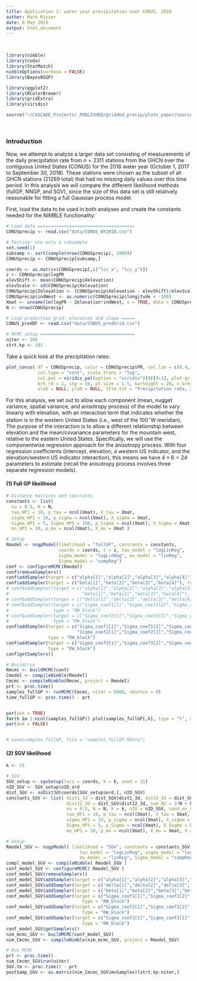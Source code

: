 ```yaml
---
title: Application 2: water year precipitation over CONUS, 2018
author: Mark Risser
date: 8 May 2019
output: html_document
---
```


\   

```r
library(nimble)
library(coda)
library(StatMatch)
nimbleOptions(verbose = FALSE)
library(BayesNSGP)

library(ggplot2)
library(RColorBrewer)
library(gridExtra)
library(viridis)

source("~/CASCADE_Projects/_PUBLISHED/gridded_precip/plots_paper/source_plot.R")

```

\   

### Introduction

Now, we attempt to analyze a larger data set consisting of measurements of the daily precipitation rate from $n = 2311$ stations from the GHCN over the contiguous United States (CONUS) for the 2018 water year (October 1, 2017 to September 30, 2018). These stations were chosen as the subset of all GHCN stations (21269 total) that had no missing daily values over this time period. In this analysis we will compare the different likelihood methods (fullGP, NNGP, and SGV), since the size of this data set is still relatively reasonable for fitting a full Gaussian process model.

First, load the data to be used in both analyses and create the constants needed for the NIMBLE functionality:

```r
# Load data =====================================
CONUSprecip <- read.csv("data/CONUS_WY2018.csv")

# Testing: use only a subsample
set.seed(1)
subsamp <- sort(sample(nrow(CONUSprecip), 1000))
CONUSprecip <- CONUSprecip[subsamp,]

coords <- as.matrix(CONUSprecip[,c("lcc_x", "lcc_y")])
z <- CONUSprecip$logPR
elevShift <- mean(CONUSprecip$Xelevation)
elevScale <- sd(CONUSprecip$Xelevation)
CONUSprecip$Zelevation <- (CONUSprecip$Xelevation - elevShift)/elevScale
CONUSprecip$indWest <- as.numeric(CONUSprecip$longitude < -100) 
Xmat <- unname(lm(logPR ~ Zelevation*indWest, x = TRUE, data = CONUSprecip)$x)
N <- nrow(CONUSprecip)

# Load prediction grid: elevation and slope =====
CONUS_predDF <- read.csv("data/CONUS_predGrid.csv")

# MCMC setup ====================================
niter <- 200
strt.kp <- 101
```

Take a quick look at the precipitation rates:

```r
plot_conus( df = CONUSprecip, color = CONUSprecip$PR, col.lim = c(0.4, 9), 
            col.type = "cont", scale.trans = "log",
            col.pal = viridis_pal(option = "viridis")(9)[9:1], plot.grid = FALSE,
            brk_rd = 1, shp = 16, pt.size = 1.5, barheight = 20, n_brks = 9,
            xlab = NULL, ylab = NULL, ttle.txt = "Precipitation rate, 2018 water year (mm/day)" )
```

For this analysis, we set out to allow each component (mean, nugget variance, spatial variance, and anisotropy process) of the model to vary linearly with elevation, with an interaction term that indicates whether the station is in the western United States (i.e., west of the 100$^\circ$W meridian). The purpose of the interaction is to allow a different relationship between elevation and the mean/covariance parameters for the mountain west, relative to the eastern United States. Specifically, we will use the componentwise regression approach for the anisotropy process. With four regression coefficients (intercept, elevation, a western US indicator, and the elevation/western US indicator interaction), this means we have $4 \times 6=24$ parameters to estimate (recall the anisotropy process involves three separate regression models).

#### (1) Full GP likelihood

```r
# Distance matrices and constants
constants <- list( 
  nu = 0.5, N = N,
  tau_HP1 = 10, p_tau = ncol(Xmat), X_tau = Xmat,
  sigma_HP1 = 10, p_sigma = ncol(Xmat), X_sigma = Xmat,
  Sigma_HP1 = 5, Sigma_HP5 = 100, p_Sigma = ncol(Xmat), X_Sigma = Xmat,
  mu_HP1 = 10, p_mu = ncol(Xmat), X_mu = Xmat )

# Setup
Rmodel <- nsgpModel(likelihood = "fullGP", constants = constants, 
                    coords = coords, z = z, tau_model = "logLinReg", 
                    sigma_model = "logLinReg", mu_model = "linReg", 
                    Sigma_model = "compReg")
conf <- configureMCMC(Rmodel)
conf$removeSamplers()
conf$addSampler(target = c("alpha[1]","alpha[2]","alpha[3]","alpha[4]"), type = "RW_block")
conf$addSampler(target = c("beta[1]","beta[2]","beta[3]","beta[4]"), type = "RW_block")
# conf$addSampler(target = c("alpha[1]","alpha[2]","alpha[3]","alpha[4]",
#                            "beta[1]","beta[2]","beta[3]","beta[4]"), type = "RW_block")
# conf$addSampler(target = c("delta[1]","delta[2]","delta[3]","delta[4]"), type = "RW_block")
# conf$addSampler(target = c("Sigma_coef1[1]","Sigma_coef1[2]","Sigma_coef1[3]","Sigma_coef1[4]"), 
#                 type = "RW_block")
# conf$addSampler(target = c("Sigma_coef2[1]","Sigma_coef2[2]","Sigma_coef2[3]","Sigma_coef2[4]"), 
#                 type = "RW_block")
conf$addSampler(target = c("Sigma_coef1[1]","Sigma_coef1[2]","Sigma_coef1[3]","Sigma_coef1[4]",
                           "Sigma_coef2[1]","Sigma_coef2[2]","Sigma_coef2[3]","Sigma_coef2[4]"), 
                type = "RW_block")
conf$addSampler(target = c("Sigma_coef3[1]","Sigma_coef3[2]","Sigma_coef3[3]","Sigma_coef3[4]"),
                type = "RW_block")
conf$getSamplers()

# Build/run
Rmcmc <- buildMCMC(conf)
Cmodel <- compileNimble(Rmodel)
Cmcmc <- compileNimble(Rmcmc, project = Rmodel)
prt <- proc.time()
samples_fullGP <- runMCMC(Cmcmc, niter = 5000, nburnin = 0)
time_fullGP <- proc.time() - prt


par(ask = TRUE)
for(h in 1:ncol(samples_fullGP)) plot(samples_fullGP[,h], type = "l", main = colnames(samples_fullGP)[h])
par(ask = FALSE)


# save(samples_fullGP, file = "samples_fullGP.RData")

```

#### (2) SGV likelihood

```r
k <- 15

# SGV
SGV_setup <- sgvSetup(locs = coords, k = k, seed = 31)
nID_SGV <- SGV_setup$nID_ord
dist_SGV <- nsDist3d(coords[SGV_setup$ord,], nID_SGV)
constants_SGV <- list( dist1_3d = dist_SGV$dist1_3d, dist2_3d = dist_SGV$dist2_3d, 
                       dist12_3d = dist_SGV$dist12_3d, num_NZ = 3*N + k*N - (k*(k+1)/2),
                       nu = 0.5, N = N, k = k, nID = nID_SGV, cond_on_y = SGV_setup$condition_on_y_ord,
                       tau_HP1 = 10, p_tau = ncol(Xmat), X_tau = Xmat,
                       sigma_HP1 = 10, p_sigma = ncol(Xmat), X_sigma = Xmat,
                       Sigma_HP1 = 5, p_Sigma = ncol(Xmat), X_Sigma = Xmat,
                       mu_HP1 = 10, p_mu = ncol(Xmat), X_mu = Xmat, d = 2 )

# Setup
Rmodel_SGV <- nsgpModel( likelihood = "SGV", constants = constants_SGV, z = z,
                            tau_model = "logLinReg", sigma_model = "logLinReg", 
                            mu_model = "linReg", Sigma_model = "compReg" )
compl_model_SGV <- compileNimble( Rmodel_SGV )
conf_model_SGV <- configureMCMC( Rmodel_SGV )
conf_model_SGV$removeSamplers()
conf_model_SGV$addSampler(target = c("alpha[1]","alpha[2]","alpha[3]","alpha[4]"), type = "RW_block")
conf_model_SGV$addSampler(target = c("delta[1]","delta[2]","delta[3]","delta[4]"), type = "RW_block")
conf_model_SGV$addSampler(target = c("beta[1]","beta[2]","beta[3]","beta[4]"), type = "RW_block")
conf_model_SGV$addSampler(target = c("Sigma_coef1[1]","Sigma_coef1[2]","Sigma_coef1[3]","Sigma_coef1[4]"), 
                             type = "RW_block")
conf_model_SGV$addSampler(target = c("Sigma_coef2[1]","Sigma_coef2[2]","Sigma_coef2[3]","Sigma_coef2[4]"), 
                             type = "RW_block")
conf_model_SGV$addSampler(target = c("Sigma_coef3[1]","Sigma_coef3[2]","Sigma_coef3[3]","Sigma_coef3[4]"), 
                             type = "RW_block")
conf_model_SGV$getSamplers()
nim_mcmc_SGV <- buildMCMC(conf_model_SGV)
nim_Cmcmc_SGV <- compileNimble(nim_mcmc_SGV, project = Rmodel_SGV)

# Run MCMC
prt <- proc.time()
nim_Cmcmc_SGV$run(niter)
SGV.tm <- proc.time() - prt
postSamp_SGV <- as.matrix(nim_Cmcmc_SGV$mvSamples)[strt.kp:niter,]


```



